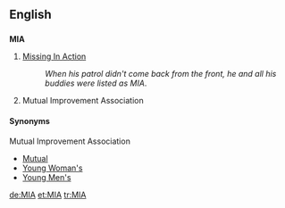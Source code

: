 {{see|mia|Mia}}
==English==
==={{initialism}}===
'''MIA'''

#[[missing in action|Missing In Action]]
#:''When his patrol didn't come back from the front, he and all his buddies were listed as MIA''.
# {{Mormon}} Mutual Improvement Association

==== Synonyms ====
;Mutual Improvement Association
* [[Mutual]]
* [[w:Young Woman's Organization|Young Woman's]]
* [[w:Young Men's Organization|Young Men's]]


[[de:MIA]]
[[et:MIA]]
[[tr:MIA]]